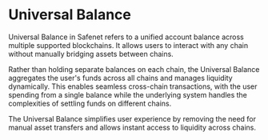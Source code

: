 # Universal Balance

Universal Balance in Safenet refers to a unified account balance across multiple supported blockchains. 
It allows users to interact with any chain without manually bridging assets between chains.

Rather than holding separate balances on each chain, the Universal Balance aggregates the user's funds across all chains and manages liquidity dynamically. 
This enables seamless cross-chain transactions, with the user spending from a single balance while the underlying system handles the complexities of settling funds on different chains.

The Universal Balance simplifies user experience by removing the need for manual asset transfers and allows instant access to liquidity across chains.

